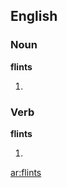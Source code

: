==English==

===Noun===
'''flints'''

# {{plural of|[[flint]]}}

===Verb===
'''flints'''

# {{third-person singular of|[[flint]]}}

[[ar:flints]]